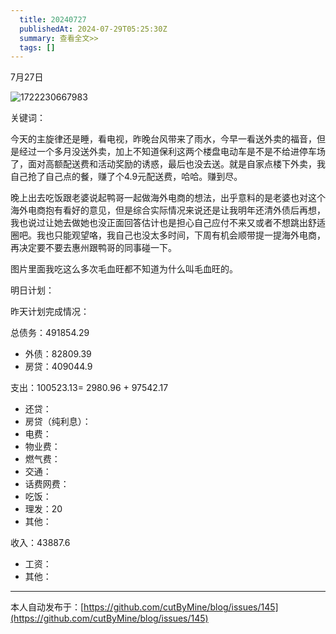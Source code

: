 ```yaml
---
  title: 20240727
  publishedAt: 2024-07-29T05:25:30Z
  summary: 查看全文>>
  tags: []
---
```


7月27日 

![1722230667983](https://github.com/user-attachments/assets/992bf602-118b-472a-ba0a-120f8c122ae0)

关键词：

今天的主旋律还是睡，看电视，昨晚台风带来了雨水，今早一看送外卖的福音，但是经过一个多月没送外卖，加上不知道保利这两个楼盘电动车是不是不给进停车场了，面对高额配送费和活动奖励的诱惑，最后也没去送。就是自家点楼下外卖，我自己抢了自己点的餐，赚了个4.9元配送费，哈哈。赚到尽。

晚上出去吃饭跟老婆说起鸭哥一起做海外电商的想法，出乎意料的是老婆也对这个海外电商抱有看好的意见，但是综合实际情况来说还是让我明年还清外债后再想，我也说过让她去做她也没正面回答估计也是担心自己应付不来又或者不想跳出舒适圈吧。我也只能观望咯，我自己也没太多时间，下周有机会顺带提一提海外电商，再决定要不要去惠州跟鸭哥的同事碰一下。

图片里面我吃这么多次毛血旺都不知道为什么叫毛血旺的。

明日计划：

昨天计划完成情况：

总债务：491854.29
- 外债：82809.39
- 房贷：409044.9

支出：100523.13= 2980.96 + 97542.17
- 还贷：
- 房贷（纯利息）：
- 电费：
- 物业费：
- 燃气费：
- 交通：
- 话费网费：
- 吃饭：
- 理发：20
- 其他：

收入：43887.6
- 工资：
- 其他：


---
本人自动发布于：[https://github.com/cutByMine/blog/issues/145](https://github.com/cutByMine/blog/issues/145)
